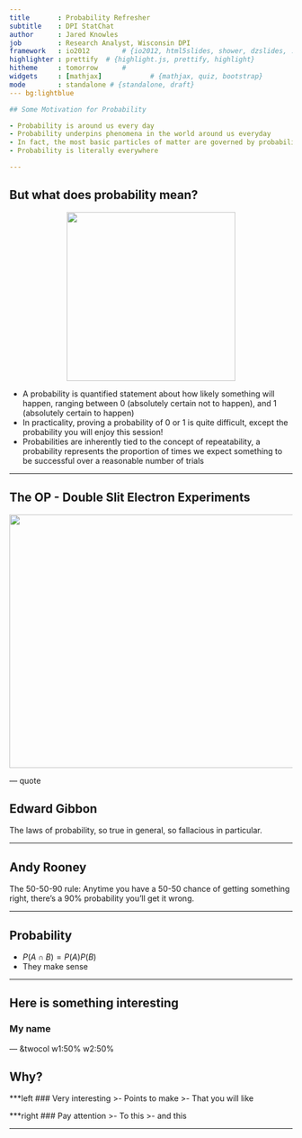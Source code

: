 ```yaml
---
title       : Probability Refresher
subtitle    : DPI StatChat
author      : Jared Knowles
job         : Research Analyst, Wisconsin DPI
framework   : io2012        # {io2012, html5slides, shower, dzslides, ...}
highlighter : prettify  # {highlight.js, prettify, highlight}
hitheme     : tomorrow      # 
widgets     : [mathjax]            # {mathjax, quiz, bootstrap}
mode        : standalone # {standalone, draft}
--- bg:lightblue

## Some Motivation for Probability

- Probability is around us every day
- Probability underpins phenomena in the world around us everyday
- In fact, the most basic particles of matter are governed by probability
- Probability is literally everywhere

---
```

## But what does probability mean?

<p align="center"><img src="img/Doubleslit3Dspectrum.gif" height="300" width="300"></p>

- A probability is quantified statement about how likely something will happen, ranging between 0 (absolutely certain not to happen), and 1 (absolutely certain to happen)
- In practicality, proving a probability of 0 or 1 is quite difficult, except the probability you will enjoy this session!
- Probabilities are inherently tied to the concept of repeatability, a probability represents the proportion of times we expect something to be successful over a reasonable number of trials

---

## The OP - Double Slit Electron Experiments

<p align="center"><img src="img/Double-slit_experiment_results_Tanamura_four.jpg" height="450" width="750"></p>

--- quote

## Edward Gibbon

The laws of probability, so true in general, so fallacious in particular.

---

## Andy Rooney

The 50-50-90 rule: Anytime you have a 50-50 chance of getting something right, there's a 90% probability you'll get it wrong. 

---

## Probability

- $P(A \cap B) = P(A)P(B)$
- They make sense

---

## Here is something interesting

### My name 

--- &twocol w1:50% w2:50%

## Why?

***left
### Very interesting
>- Points to make
>- That you will like

***right
### Pay attention
>- To this
>- and this

---

